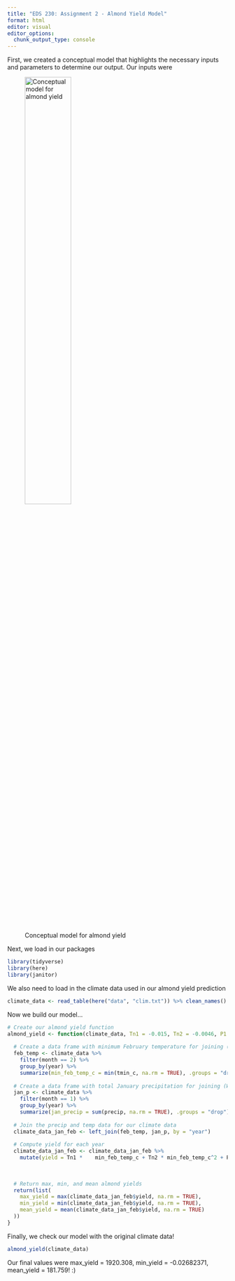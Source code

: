 ```yaml
---
title: "EDS 230: Assignment 2 - Almond Yield Model"
format: html
editor: visual
editor_options: 
  chunk_output_type: console
---
```


First, we created a conceptual model that highlights the necessary inputs and parameters to determine our output. Our inputs were

![Conceptual model for almond yield](/almond_model.png){#id .class width="50%" height="50%"}

Next, we load in our packages

```r
library(tidyverse)
library(here)
library(janitor)
```

We also need to load in the climate data used in our almond yield prediction

```r
climate_data <- read_table(here("data", "clim.txt")) %>% clean_names()
```

Now we build our model...

```r
# Create our almond yield function
almond_yield <- function(climate_data, Tn1 = -0.015, Tn2 = -0.0046, P1 = -0.07, P2 = 0.0043, i = 0.28) {
  
  # Create a data frame with minimum February temperature for joining (We chose to use February temp because we assumed frost would have a negative effect on almond production)
  feb_temp <- climate_data %>%
    filter(month == 2) %>% 
    group_by(year) %>%
    summarize(min_feb_temp_c = min(tmin_c, na.rm = TRUE), .groups = "drop") 
  
  # Create a data frame with total January precipitation for joining (We chose to use January precipitation because precipitation at time of harvest likely had less effect on production)
  jan_p <- climate_data %>%
    filter(month == 1) %>% 
    group_by(year) %>% 
    summarize(jan_precip = sum(precip, na.rm = TRUE), .groups = "drop") 
  
  # Join the precip and temp data for our climate data
  climate_data_jan_feb <- left_join(feb_temp, jan_p, by = "year")
  
  # Compute yield for each year
  climate_data_jan_feb <- climate_data_jan_feb %>%
    mutate(yield = Tn1 *    min_feb_temp_c + Tn2 * min_feb_temp_c^2 + P1 * jan_precip + P2 * jan_precip^2 + i)
  
  
  
  # Return max, min, and mean almond yields
  return(list(
    max_yield = max(climate_data_jan_feb$yield, na.rm = TRUE),
    min_yield = min(climate_data_jan_feb$yield, na.rm = TRUE),
    mean_yield = mean(climate_data_jan_feb$yield, na.rm = TRUE)
  ))
}
```

Finally, we check our model with the original climate data!

```r
almond_yield(climate_data)
```

Our final values were max_yield = 1920.308, min_yield = -0.02682371, mean_yield = 181.759! :)
